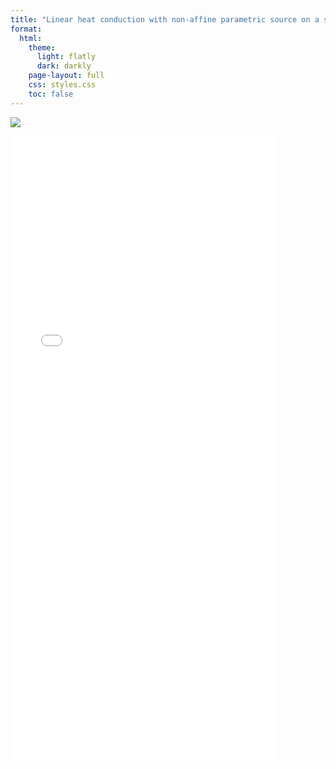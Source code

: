 ```yaml
---
title: "Linear heat conduction with non-affine parametric source on a star-shaped plate"
format:
  html:
    theme:
      light: flatly
      dark: darkly
    page-layout: full
    css: styles.css
    toc: false
---
```


![](star.png){fig-align="center"}


![](linear star shaped.pdf){width="85%" height="1000px"}
